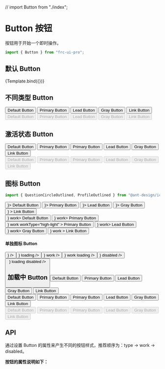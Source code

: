 <!-- Button.stories.mdx-->

// import Button from "./index";

<Meta title="通用/按钮 Button" component={Button} />


# Button 按钮

按钮用于开始一个即时操作。

```ts
import { Button } from "frc-ui-pro";
```

## 默认 Button

<Canvas>
  <Story
    name="默认 Button"
    args={{
      type: "default",
      block: false,
      disabled: false,
      loading: false,
      work: false,
      workType: "default",
      htmlType: "button",
    }}
    // 按需配置 argsTable
    argTypes={{
      type: {
        name: "type",
        description: "设置按钮类型",
        options: ["default", "primary", "lead", "gray", "link"],
        control: {
          type: "select",
        },
      },
      htmlType: {
        name: "htmlType",
        description: "设置 button 原生的 type 值",
        options: ["button", "submit", "reset"],
        control: {
          type: "select",
        },
      },
      loading: {
        name: "loading",
        description: "设置 button 原生的 type 值",
        options: [true, false],
        control: {
          type: "boolean",
        },
      },
      workType: {
        name: "workType",
        description:
          "设置激活状态类型，work 存在时生效（目前仅 type = primary 有两种激活状态）",
        options: ["default", "high-light"],
        control: {
          type: "select",
        },
      },
      icon: {
        control: {
          type: null,
        },
      },
    }}
  >
    {Template.bind({})}
  </Story>
</Canvas>

## 不同类型 Button

<Canvas>
  <Story
    name="不同类型 Button"
    parameters={{
      controls: { hideNoControlsWarning: true },
    }}
  >
    <div>
      <Button type="default">Default Button</Button>
      <Button type="primary">Primary Button</Button>
      <Button type="lead">Lead Button</Button>
      <Button type="gray">Gray Button</Button>
      <Button type="link" href="https://google.com">
        Link Button
      </Button>
    </div>
    <div>
      <Button type="default" disabled>
        Default Button
      </Button>
      <Button type="primary" disabled>
        Primary Button
      </Button>
      <Button type="lead" disabled>
        Lead Button
      </Button>
      <Button type="gray" disabled>
        Gray Button
      </Button>
      <Button type="link" href="https://google.com" disabled>
        Link Button
      </Button>
    </div>
  </Story>
</Canvas>

## 激活状态 Button

<Canvas>
  <Story
    name="激活状态 Button"
    parameters={{
      controls: { hideNoControlsWarning: true },
    }}
  >
    <div>
      <Button type="default" work>
        Default Button
      </Button>
      <Button type="primary" work>
        Primary Button
      </Button>
      <Button type="primary" work workType="high-light">
        Primary Button
      </Button>
      <Button type="lead" work>
        Lead Button
      </Button>
      <Button type="gray" work>
        Gray Button
      </Button>
      <Button type="link" href="https://google.com" work>
        Link Button
      </Button>
    </div>
    <div>
      <Button type="default" work disabled>
        Default Button
      </Button>
      <Button type="primary" work disabled>
        Primary Button
      </Button>
      <Button type="primary" work workType="high-light" disabled>
        Primary Button
      </Button>
      <Button type="lead" work disabled>
        Lead Button
      </Button>
      <Button type="gray" work disabled>
        Gray Button
      </Button>
      <Button type="link" href="https://google.com" work disabled>
        Link Button
      </Button>
    </div>
  </Story>
</Canvas>

## 图标 Button

```ts
import { QuestionCircleOutlined, ProfileOutlined } from "@ant-design/icons";
```

<Canvas>
  <Story
    name="图标 Button"
    parameters={{
      controls: { hideNoControlsWarning: true },
    }}
  >
    <div>
      <Button type="default" icon={<QuestionCircleOutlined />}>
        Default Button
      </Button>
      <Button type="primary" icon={<QuestionCircleOutlined />}>
        Primary Button
      </Button>
      <Button type="lead" icon={<QuestionCircleOutlined />}>
        Lead Button
      </Button>
      <Button type="gray" icon={<QuestionCircleOutlined />}>
        Gray Button
      </Button>
      <Button
        type="link"
        href="https://google.com"
        icon={<QuestionCircleOutlined />}
      >
        Link Button
      </Button>
    </div>
    <div>
      <Button type="default" icon={<QuestionCircleOutlined />} work>
        Default Button
      </Button>
      <Button type="primary" icon={<QuestionCircleOutlined />} work>
        Primary Button
      </Button>
      <Button
        type="primary"
        icon={<QuestionCircleOutlined />}
        work
        workType="high-light"
      >
        Primary Button
      </Button>
      <Button type="lead" icon={<QuestionCircleOutlined />} work>
        Lead Button
      </Button>
      <Button type="gray" icon={<QuestionCircleOutlined />} work>
        Gray Button
      </Button>
      <Button
        type="link"
        href="https://google.com"
        icon={<QuestionCircleOutlined />}
        work
      >
        Link Button
      </Button>
    </div>
  </Story>
</Canvas>

#### 单独图标 Button

<Canvas>
  <Story
    name="单独图标按钮 Button"
    parameters={{
      controls: { hideNoControlsWarning: true },
    }}
  >
    <Button icon={<QuestionCircleOutlined />} />
    <Button icon={<QuestionCircleOutlined />} loading />
    <Button icon={<QuestionCircleOutlined />} work />
    <Button icon={<QuestionCircleOutlined />} work loading />
    <Button icon={<QuestionCircleOutlined />} disabled />
    <Button icon={<QuestionCircleOutlined />} loading disabled />
  </Story>
</Canvas>

## 加载中 Button

<Canvas>
  <Story
    name="加载中 Button"
    parameters={{
      controls: { hideNoControlsWarning: true },
    }}
  >
    <div>
      <Button type="default" loading>
        Default Button
      </Button>
      <Button type="primary" loading>
        Primary Button
      </Button>
      <Button type="lead" loading>
        Lead Button
      </Button>
      <Button type="gray" loading>
        Gray Button
      </Button>
      <Button type="link" href="https://google.com" loading>
        Link Button
      </Button>
    </div>
    <div>
      <Button type="default" work loading>
        Default Button
      </Button>
      <Button type="primary" work loading>
        Primary Button
      </Button>
      <Button type="primary" work workType="high-light" loading>
        Primary Button
      </Button>
      <Button type="lead" work loading>
        Lead Button
      </Button>
      <Button type="gray" work loading>
        Gray Button
      </Button>
      <Button type="link" href="https://google.com" work loading>
        Link Button
      </Button>
    </div>
    <div>
      <Button type="default" work disabled loading>
        Default Button
      </Button>
      <Button type="primary" work disabled loading>
        Primary Button
      </Button>
      <Button type="primary" work disabled workType="high-light" loading>
        Primary Button
      </Button>
      <Button type="lead" work disabled loading>
        Lead Button
      </Button>
      <Button type="gray" work disabled loading>
        Gray Button
      </Button>
      <Button type="link" href="https://google.com" work disabled loading>
        Link Button
      </Button>
    </div>
  </Story>
</Canvas>

## API

通过设置 Button 的属性来产生不同的按钮样式，推荐顺序为：type -> work -> disabled。

**按钮的属性说明如下：**

<ArgsTable of={Button} />
